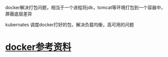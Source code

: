 docker解决打包问题，相当于一个进程将jdk，tomcat等环境打包到一个容器中，屏蔽底层差异

kubernates 调度docker打好的包，解决负载均衡，高可用的问题

= [[docker参考资料]] =
